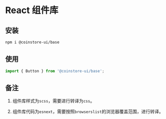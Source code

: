 
<Meta title="Welcome" />

# React 组件库

## 安装

```bash
npm i @coinstore-ui/base
```

## 使用

```js
import { Button } from '@coinstore-ui/base';
```

## 备注

1. 组件库样式为`scss`，需要进行转译为`css`。

2. 组件库代码为`esnext`，需要按照`browserslist`的浏览器覆盖范围，进行转译。
